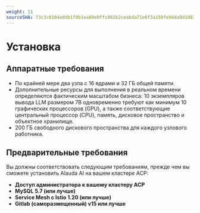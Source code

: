 ```yaml
---
weight: 11
sourceSHA: 73c3c6104eddb1f0b1ea89e0ffc861b2ceabda71e6f3a150fe94da9d1083eed6
---
```


# Установка

## Аппаратные требования

- По крайней мере два узла с 16 ядрами и 32 ГБ общей памяти.
- Дополнительные ресурсы для выполнения в реальном времени определяются фактическим масштабом бизнеса: 10 экземпляров вывода LLM размером 7B одновременно требуют как минимум 10 графических процессоров (GPU), а также соответствующие центральный процессор (CPU), память, дисковое пространство и объектное хранилище.
- 200 ГБ свободного дискового пространства для каждого узлового работника.

## Предварительные требования

Вы должны соответствовать следующим требованиям, прежде чем вы сможете установить Alauda AI на вашем кластере ACP:

- **Доступ администратора к вашему кластеру ACP**
- **MySQL 5.7 (или лучше)**
- **Service Mesh с Istio 1.20 (или лучше)**
- **Gitlab (саморазмещенный) v15 или лучше**

<Overview />
